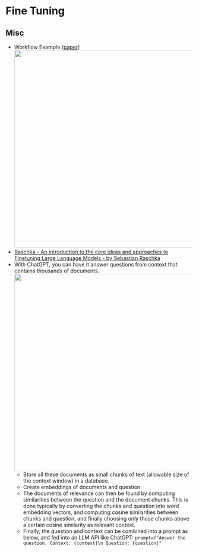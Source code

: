 # Fine Tuning {#sec-nlp-fintun .unnumbered}

## Misc {#sec-nlp-fintun-misc .unnumbered}

-   Workflow Example ([paper](https://huyenchip.com/2023/04/11/llm-engineering.html))\
    ![](./_resources/NLP,_Fine_Tuning.resources/image.png){width="532"}
-   [Raschka - An introduction to the core ideas and approaches to Finetuning Large Language Models - by Sebastian Raschka](https://magazine.sebastianraschka.com/p/finetuning-large-language-models?utm_source=post-email-title&publication_id=1174659&post_id=115943216&isFreemail=true&utm_medium=email)
-   With ChatGPT, you can have it answer questions from context that contains thousands of documents.\
    ![](./_resources/NLP,_Fine_Tuning.resources/image.1.png){width="532"}
    -   Store all these documents as small chunks of text (allowable size of the context window) in a database.
    -   Create embeddings of documents and question
    -   The documents of relevance can then be found by computing similarities between the question and the document chunks. This is done typically by converting the chunks and question into word embedding vectors, and computing cosine similarities between chunks and question, and finally choosing only those chunks above a certain cosine similarity as relevant context.
    -   Finally, the question and context can be combined into a prompt as below, and fed into an LLM API like ChatGPT: `prompt=f"Answer the question. Context: {context}\n Question: {question}"`
